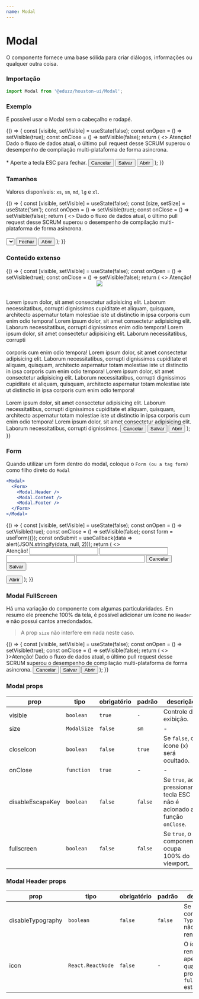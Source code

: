 ```yaml
---
name: Modal
---
```






# Modal

O componente fornece uma base sólida para criar diálogos, informações ou qualquer outra coisa.

### Importação

```js
import Modal from '@eduzz/houston-ui/Modal';
```

### Exemplo

É possível usar o Modal sem o cabeçalho e rodapé.

<Playground>
  {() => {
    const [visible, setVisible] = useState(false);
    const onOpen = () => setVisible(true);
    const onClose = () => setVisible(false);
    return (
      <>
        <Modal visible={visible} onClose={onClose}>
          <Modal.Header>Atenção!</Modal.Header>
          <Modal.Content>
            Dado o fluxo de dados atual, o último pull request desse SCRUM superou o desempenho de compilação
            multi-plataforma de forma asincrona.
            <br />
            <br />* Aperte a tecla ESC para fechar.
          </Modal.Content>
          <Modal.Footer>
            <Button variant='text' onClick={onClose}>
              Cancelar
            </Button>
            <Button>Salvar</Button>
          </Modal.Footer>
        </Modal>
        <Button onClick={onOpen}>Abrir</Button>
      </>
    );
  }}
</Playground>

### Tamanhos

Valores disponíveis: `xs`, `sm`, `md`, `lg` e `xl`.

<Playground>
  {() => {
    const [visible, setVisible] = useState(false);
    const [size, setSize] = useState('sm');
    const onOpen = () => setVisible(true);
    const onClose = () => setVisible(false);
    return (
      <>
        <Modal visible={visible} onClose={onClose} size={size}>
          <Modal.Content>
            Dado o fluxo de dados atual, o último pull request desse SCRUM superou o desempenho de compilação
            multi-plataforma de forma asincrona.
            <br />
            <br />
            <Select label='Tamanho' onChange={setSize} value={size}>
              <Select.Option value='xs'>xs (400px)</Select.Option>
              <Select.Option value='sm'>sm (560px)</Select.Option>
              <Select.Option value='md'>md (640px)</Select.Option>
              <Select.Option value='lg'>lg (800px)</Select.Option>
              <Select.Option value='xl'>xl (1200px)</Select.Option>
            </Select>
          </Modal.Content>
          <Modal.Footer>
            <Button onClick={onClose}>Fechar</Button>
          </Modal.Footer>
        </Modal>
        <Button onClick={onOpen}>Abrir</Button>
      </>
    );
  }}
</Playground>

### Conteúdo extenso

<Playground>
  {() => {
    const [visible, setVisible] = useState(false);
    const onOpen = () => setVisible(true);
    const onClose = () => setVisible(false);
    return (
      <>
        <Modal visible={visible} onClose={onClose}>
          <Modal.Header>Atenção!</Modal.Header>
          <Modal.Content>
            <center>
              <Image src='https://picsum.photos/400/400' fallbackSrc='https://via.placeholder.com/400x400' />
            </center>
            <br />
            <br />
            Lorem ipsum dolor, sit amet consectetur adipisicing elit. Laborum necessitatibus, corrupti dignissimos cupiditate
            et aliquam, quisquam, architecto aspernatur totam molestiae iste ut distinctio in ipsa corporis cum enim odio
            tempora! Lorem ipsum dolor, sit amet consectetur adipisicing elit. Laborum necessitatibus, corrupti dignissimos
            enim odio tempora! Lorem ipsum dolor, sit amet consectetur adipisicing elit. Laborum necessitatibus, corrupti
            <br />
            <br />
            corporis cum enim odio tempora! Lorem ipsum dolor, sit amet consectetur adipisicing elit. Laborum
            necessitatibus, corrupti dignissimos cupiditate et aliquam, quisquam, architecto aspernatur totam molestiae
            iste ut distinctio in ipsa corporis cum enim odio tempora! Lorem ipsum dolor, sit amet consectetur
            adipisicing elit. Laborum necessitatibus, corrupti dignissimos cupiditate et aliquam, quisquam, architecto
            aspernatur totam molestiae iste ut distinctio in ipsa corporis cum enim odio tempora!
            <br />
            <br />
            Lorem ipsum dolor, sit amet consectetur adipisicing elit. Laborum necessitatibus, corrupti dignissimos cupiditate
            et aliquam, quisquam, architecto aspernatur totam molestiae iste ut distinctio in ipsa corporis cum enim odio
            tempora! Lorem ipsum dolor, sit amet consectetur adipisicing elit. Laborum necessitatibus, corrupti dignissimos.
          </Modal.Content>
          <Modal.Footer>
            <Button variant='text' onClick={onClose}>
              Cancelar
            </Button>
            <Button>Salvar</Button>
          </Modal.Footer>
        </Modal>
        <Button onClick={onOpen}>Abrir</Button>
      </>
    );
  }}
</Playground>

### Form

Quando utilizar um form dentro do modal, coloque o `Form (ou a tag form)` como filho direto do `Modal`

```jsx
<Modal>
  <Form>
    <Modal.Header />
    <Modal.Content />
    <Modal.Footer />
  </Form>
</Modal>
```

<Playground>
  {() => {
    const [visible, setVisible] = useState(false);
    const onOpen = () => setVisible(true);
    const onClose = () => setVisible(false);
    const form = useForm({});
    const onSubmit = useCallback(data => alert(JSON.stringify(data, null, 2)));
    return (
      <>
        <Modal visible={visible} onClose={onClose}>
          <Form context={form} onSubmit={onSubmit}>
            <Modal.Header>Atenção!</Modal.Header>
            <Modal.Content>
              <Container layout='fluid'>
                <Row>
                  <Column xs={12}>
                    <Input label='Título' name='title' disableMargin />
                  </Column>
                  <Column sm={6} xs={12}>
                    <Input label='Datade início' name='beginDate' disableMargin />
                  </Column>
                  <Column sm={6} xs={12}>
                    <Input label='Data de fim' name='endDate' disableMargin />
                  </Column>
                  <Column xs={12}>
                    <Input multiline label='Descrição' name='description' disableMargin />
                  </Column>
                </Row>
              </Container>
            </Modal.Content>
            <Modal.Footer>
              <Button variant='text' onClick={onClose}>
                Cancelar
              </Button>
              <Button type='submit'>Salvar</Button>
            </Modal.Footer>
          </Form>
        </Modal>
        <Button onClick={onOpen}>Abrir</Button>
      </>
    );
  }}
</Playground>

### Modal FullScreen

Há uma variação do componente com algumas particularidades. Em resumo ele preenche 100% da tela, é possível adicionar um ícone no `Header` e não possui cantos arredondados.

> A prop `size` não interfere em nada neste caso.

<Playground>
  {() => {
    const [visible, setVisible] = useState(false);
    const onOpen = () => setVisible(true);
    const onClose = () => setVisible(false);
    return (
      <>
        <Modal fullscreen visible={visible} onClose={onClose}>
          <Modal.Header icon={<FaceHappyOutlineIcon />}>Atenção!</Modal.Header>
          <Modal.Content>
            Dado o fluxo de dados atual, o último pull request desse SCRUM superou o desempenho de compilação
            multi-plataforma de forma asincrona.
          </Modal.Content>
          <Modal.Footer>
            <Button variant='text' onClick={onClose}>
              Cancelar
            </Button>
            <Button>Salvar</Button>
          </Modal.Footer>
        </Modal>
        <Button onClick={onOpen} type='button'>
          Abrir
        </Button>
      </>
    );
  }}
</Playground>

### Modal props

| prop             | tipo        | obrigatório | padrão  | descrição                                                               |
| ---------------- | ----------- | ----------- | ------- | ----------------------------------------------------------------------- |
| visible          | `boolean`   | `true`      | `-`     | Controle de exibição.                                                   |
| size             | `ModalSize` | `false`     | `sm`    | -                                                                       |
| closeIcon        | `boolean`   | `false`     | `true`  | Se `false`, o ícone (x) será ocultado.                                  |
| onClose          | `function`  | `true`      | -       | -                                                                       |
| disableEscapeKey | `boolean`   | `false`     | `false` | Se `true`, ao pressionar a tecla ESC não é acionado a função `onClose`. |
| fullscreen       | `boolean`   | `false`     | `false` | Se `true`, o componente ocupa 100% do viewport.                         |

### Modal Header props

| prop              | tipo              | obrigatório | padrão  | descrição                                                           |
| ----------------- | ----------------- | ----------- | ------- | ------------------------------------------------------------------- |
| disableTypography | `boolean`         | `false`     | `false` | Se `true`, o componente `Typography` não será renderizado.          |
| icon              | `React.ReactNode` | `false`     | `-`     | O ícone é renderizado apenas quando a prop `fullscreen` está ativa. |
